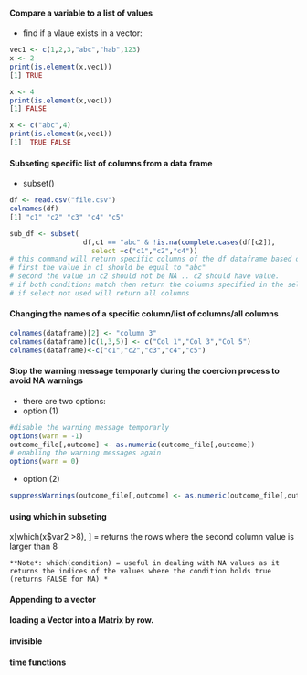 #### Compare a variable to a list of values
* find if a vlaue exists in a vector:
```r

vec1 <- c(1,2,3,"abc","hab",123)
x <- 2
print(is.element(x,vec1))
[1] TRUE

x <- 4
print(is.element(x,vec1))
[1] FALSE

x <- c("abc",4)
print(is.element(x,vec1))
[1]  TRUE FALSE
```


#### Subseting specific list of columns from a data frame
* subset()
```r
df <- read.csv("file.csv")
colnames(df)
[1] "c1" "c2" "c3" "c4" "c5"

sub_df <- subset(
                  df,c1 == "abc" & !is.na(complete.cases(df[c2]),
                    select =c("c1","c2","c4"))
# this command will return specific columns of the df dataframe based on some conditions
# first the value in c1 should be equal to "abc"
# second the value in c2 should not be NA .. c2 should have value.
# if both conditions match then return the columns specified in the select statemnet 
# if select not used will return all columns

```
#### Changing the names of a specific column/list of columns/all columns
```r
colnames(dataframe)[2] <- "column 3"
colnames(dataframe)[c(1,3,5)] <- c("Col 1","Col 3","Col 5")
colnames(dataframe)<-c("c1","c2","c3","c4","c5")
```
#### Stop the warning message temporarly during the coercion process to avoid NA warnings 

* there are two options:
* option (1)
```r
#disable the warning message temporarly
options(warn = -1)
outcome_file[,outcome] <- as.numeric(outcome_file[,outcome])
# enabling the warning messages again
options(warn = 0)
```
* option (2)
```r
suppressWarnings(outcome_file[,outcome] <- as.numeric(outcome_file[,outcome]))

```
#### using which in subseting

x[which(x$var2 >8), ] = returns the rows where the second column value is larger than 8

    **Note*: which(condition) = useful in dealing with NA values as it returns the indices of the values where the condition holds true (returns FALSE for NA) *


#### Appending to a vector
#### loading a Vector into a Matrix by row.
#### invisible
#### time functions


